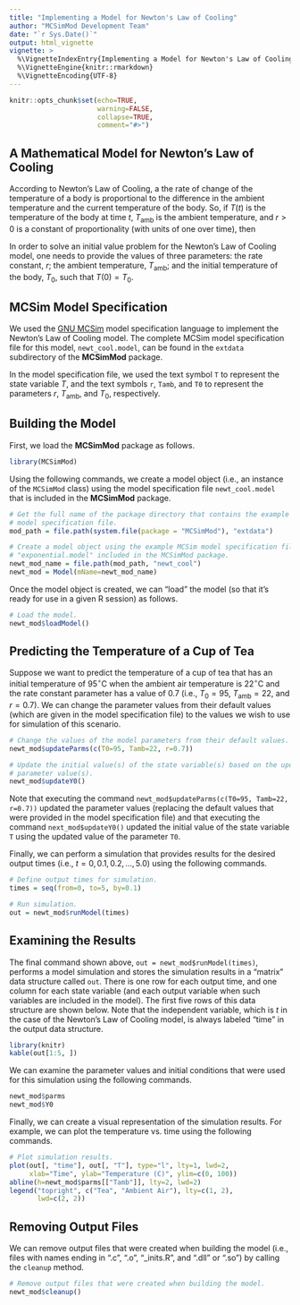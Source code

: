 ```yaml
---
title: "Implementing a Model for Newton's Law of Cooling"
author: "MCSimMod Development Team"
date: "`r Sys.Date()`"
output: html_vignette
vignette: >
  %\VignetteIndexEntry{Implementing a Model for Newton's Law of Cooling}
  %\VignetteEngine{knitr::rmarkdown}
  %\VignetteEncoding{UTF-8}
---
```


```r
knitr::opts_chunk$set(echo=TRUE,
                      warning=FALSE,
                      collapse=TRUE,
                      comment="#>")
```

## A Mathematical Model for Newton's Law of Cooling

According to Newton's Law of Cooling, a the rate of change of the temperature of a body is proportional to the difference in the ambient temperature and the current temperature of the body. So, if $T(t)$ is the temperature of the body at time $t$, $T_\textrm{amb}$ is the ambient temperature, and $r>0$ is a constant of proportionality (with units of one over time), then
\begin{equation}
  \frac{\textrm{d}}{\textrm{d}t}T(t) = -r \left( T(t) - T_\textrm{amb} \right).
\end{equation}

In order to solve an initial value problem for the Newton's Law of Cooling model, one needs to provide the values of three parameters: the rate constant, $r$; the ambient temperature, $T_\textrm{amb}$; and the initial temperature of the body, $T_0$, such that $T(0) = T_0$.

## MCSim Model Specification

We used the [GNU MCSim](https://www.gnu.org/software/mcsim/) model specification language to implement the Newton's Law of Cooling model. The complete MCSim model specification file for this model, `newt_cool.model`, can be found in the `extdata` subdirectory of the **MCSimMod** package.

In the model specification file, we used the text symbol `T` to represent the state variable $T$, and the text symbols `r`, `Tamb`, and `T0` to represent the parameters $r$, $T_\textrm{amb}$, and $T_0$, respectively.

## Building the Model

First, we load the **MCSimMod** package as follows.
```r
library(MCSimMod)
```

Using the following commands, we create a model object (i.e., an instance of the `MCSimMod` class) using the model specification file `newt_cool.model` that is included in the **MCSimMod** package.
```r
# Get the full name of the package directory that contains the example MCSim
# model specification file.
mod_path = file.path(system.file(package = "MCSimMod"), "extdata")

# Create a model object using the example MCSim model specification file 
# "exponential.model" included in the MCSimMod package.
newt_mod_name = file.path(mod_path, "newt_cool")
newt_mod = Model(mName=newt_mod_name)
```

Once the model object is created, we can "load" the model (so that it's ready for use in a given R session) as follows.
```r
# Load the model.
newt_mod$loadModel()
```

## Predicting the Temperature of a Cup of Tea

Suppose we want to predict the temperature of a cup of tea that has an initial temperature of 95$^\circ$C when the ambient air temperature is 22$^\circ$C and the rate constant parameter has a value of 0.7 (i.e., $T_0 = 95$, $T_\textrm{amb} = 22$, and $r = 0.7$). We can change the parameter values from their default values (which are given in the model specification file) to the values we wish to use for simulation of this scenario. 
```r
# Change the values of the model parameters from their default values.
newt_mod$updateParms(c(T0=95, Tamb=22, r=0.7))

# Update the initial value(s) of the state variable(s) based on the updated
# parameter value(s).
newt_mod$updateY0()
```

Note that executing the command `newt_mod$updateParms(c(T0=95, Tamb=22, r=0.7))` updated the parameter values (replacing the default values that were provided in the model specification file) and that executing the command `next_mod$updateY0()` updated the initial value of the state variable `T` using the updated value of the parameter `T0`.

Finally, we can perform a simulation that provides results for the desired output times (i.e., $t = 0, 0.1, 0.2, \ldots, 5.0$) using the following commands.
```r
# Define output times for simulation.
times = seq(from=0, to=5, by=0.1)

# Run simulation.
out = newt_mod$runModel(times)
```

## Examining the Results

The final command shown above, `out = newt_mod$runModel(times)`,  performs a model simulation and stores the simulation results in a "matrix" data structure called `out`. There is one row for each output time, and one column for each state variable (and each output variable when such variables are included in the model). The first five rows of this data structure are shown below. Note that the independent variable, which is $t$ in the case of the Newton's Law of Cooling model, is always labeled "time" in the output data structure.
```r
library(knitr)
kable(out[1:5, ])
```

We can examine the parameter values and initial conditions that were used for this simulation using the following commands.
```r
newt_mod$parms
newt_mod$Y0
```

Finally, we can create a visual representation of the simulation results. For example, we can plot the temperature vs. time using the following commands.
```r
# Plot simulation results.
plot(out[, "time"], out[, "T"], type="l", lty=1, lwd=2,
     xlab="Time", ylab="Temperature (C)", ylim=c(0, 100))
abline(h=newt_mod$parms[["Tamb"]], lty=2, lwd=2)
legend("topright", c("Tea", "Ambient Air"), lty=c(1, 2),
       lwd=c(2, 2))
```

## Removing Output Files

We can remove output files that were created when building the model (i.e., files with names ending in ".c", ".o", "_inits.R", and ".dll" or ".so") by calling the `cleanup` method.
```r
# Remove output files that were created when building the model.
newt_mod$cleanup()
```